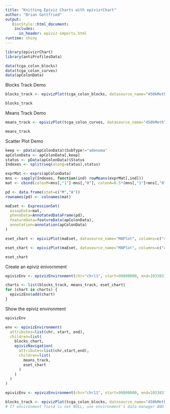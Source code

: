 ```yaml
---
title: "Knitting Epiviz Charts with epivizrChart"
author: "Brian Gottfried"
output:
   BiocStyle::html_document:
    includes:
      in_header: epiviz-imports.html
runtime: shiny
---
```


```r
library(epivizrChart)
library(antiProfilesData)
```


```r
data(tcga_colon_blocks)
data(tcga_colon_curves)
data(apColonData)
```


Blocks Track Demo
```r
blocks_track <- epivizPlot(tcga_colon_blocks, datasource_name="450kMeth")

blocks_track
```


Means Track Demo
```r
means_track <- epivizPlot(tcga_colon_curves, datasource_name="450kMeth", type="bp", columns=c("cancerMean","normalMean"))

means_track
```

Scatter Plot Demo
```r
keep <- pData(apColonData)$SubType!="adenoma"
apColonData <- apColonData[,keep]
status <- pData(apColonData)$Status
Indexes <- split(seq(along=status),status)

exprMat <- exprs(apColonData)
mns <- sapply(Indexes, function(ind) rowMeans(exprMat[,ind]))
mat <- cbind(colonM=mns[,"1"]-mns[,"0"], colonA=0.5*(mns[,"1"]+mns[,"0"]))

pd <- data.frame(stat=c("M","A"))
rownames(pd) <- colnames(mat)

maEset <- ExpressionSet(
  assayData=mat,
  phenoData=AnnotatedDataFrame(pd),
  featureData=featureData(apColonData),
  annotation=annotation(apColonData)
)
```
```r
eset_chart <- epivizPlot(maEset, datasource_name="MAPlot", columns=c("colonA","colonM"))
```

```r
eset_chart <- epivizPlot(maEset, datasource_name="MAPlot", columns=c("colonA","colonM"))
```
```r
eset_chart
```

Create an epiviz enivornment
```r
epivizEnv <- epivizEnvironment(chr="chr11", start=99800000, end=103383180)

charts <- list(blocks_track, means_track, eset_chart)
for (chart in charts) {
  epivizEnv$add(chart)
}

```

Show the epiviz environment
```r
epivizEnv
```



```r
env <- epivizEnvironment(
  attributes=list(chr, start, end),
  children=list(
    blocks_chart,
    epivizNavigation(
      attributes=list(chr,start,end),
      children=list(
        means_track,
        eset_chart
      )
    )
  )
)

epivizEnv <- epivizEnvironment(chr="chr11", start=99800000, end=103383180)

blocks_track <- epivizPlot(tcga_colon_blocks, datasource_name="450kMeth", environment=epivizEnv)
# If environment field is not NULL, use environment's data manager AND append chart to epivizEnv
```
